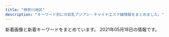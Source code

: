 ```yaml
---
title: "神奈川地区"
description: "キーワード別にの巨乳アジアン・チャイナエステ嬢情報をまとめました。"
---
```


新着画像と新着キーワードをまとめています。
2021年05月18日の情報です。

<DmmAffiliateIns />
<KeywordTable
  shops={
    [
    {
        "station": "JR\u5927\u8239\u99c5\u6771\u53e3",
        "img_links": [
            "http://haruk.work/img/akari1.jpg",
            "http://haruk.work/sp/images/1.jpg",
            "http://haruk.work/sp/images/head.jpg",
            "http://haruk.work/sp/menu/staff.jpg",
            "http://haruk.work/sp/img/ayumi1.jpg",
            "http://haruk.work/sp/images/info_t.jpg",
            "http://haruk.work/sp/images/news.jpg",
            "http://haruk.work/sp/images/ac1.jpg",
            "http://haruk.work/images/head.jpg",
            "http://haruk.work/images/2.jpg",
            "http://haruk.work/sp/img/akari1.jpg",
            "http://haruk.work/sp/menu/top.jpg",
            "http://haruk.work/sp/images/sms.jpg",
            "http://haruk.work/images/int1.png",
            "http://haruk.work/img/ayumi1.jpg",
            "http://haruk.work/sp/images/2.jpg",
            "http://haruk.work/sp/images/interior_t.jpg",
            "http://haruk.work/images/sys.png",
            "http://haruk.work/img/yuna1.jpg",
            "http://haruk.work/images/3.jpg",
            "http://haruk.work/images/1.jpg",
            "http://haruk.work/images/rec2.jpg",
            "http://haruk.work/images/interior_t.jpg",
            "http://haruk.work/sp/images/ac2.jpg",
            "http://haruk.work/sp/images/rec2.jpg",
            "http://haruk.work/sp/images/rec1.png",
            "http://haruk.work/sp/images/int4.jpg",
            "http://haruk.work/sp/images/int5.jpg",
            "http://haruk.work/images/news.png",
            "http://haruk.work/images/sm.jpg",
            "http://haruk.work/sp/images/int1.jpg",
            "http://haruk.work/sp/images/footer.png",
            "http://haruk.work/images/rec1.png",
            "http://haruk.work/images/int2.png",
            "http://haruk.work/images/line.png",
            "http://haruk.work/sp/img/yuna1.jpg",
            "http://haruk.work/sp/images/3.jpg",
            "http://haruk.work/sp/images/int3.jpg",
            "http://haruk.work/images/staff_t.jpg",
            "http://haruk.work/images/info.png",
            "http://haruk.work/sp/images/int2.jpg",
            "http://haruk.work/sp/images/staff_t.jpg",
            "http://haruk.work/sp/images/info.png",
            "http://haruk.work/sp/images/newsb.png",
            "http://haruk.work/images/ta.jpg",
            "http://haruk.work/sp/images/sys.png",
            "http://haruk.work/images/tel.jpg",
            "http://haruk.work/sp/images/tel.jpg"
        ],
        "keywords": {},
        "url": "http://haruk.work/",
        "name": "\u5eb7\u7f8e\uff5e\u30b3\u30a6\u30df\uff5e"
    },
    {
        "name": "\u30c6\u30a3\u30a2\u30e9",
        "station": "JR\u85e4\u6ca2\u99c5\u5357\u53e3",
        "url": "http://es-tiara.jpest.net/",
        "keywords": {},
        "img_links": [
            "http://es-tiara.jpest.net/uploads//sites/29/2021/05/g3.jpg",
            "http://es-tiara.jpest.net/uploads//sites/29/elementor/thumbs/g4-p6y6qq3wrxh8tspq33egfgw92wnulh8652oaziwx4o.jpg",
            "http://es-tiara.jpest.net/uploads//sites/29/elementor/thumbs/g3-p6y6s5t17tg0kcmmp7qxqlulr3l1ctxeo6k0dqs9mg.jpg",
            "http://es-tiara.jpest.net/uploads//sites/29/elementor/thumbs/g1-p6y6ogby9cdarq0icm1wwjj5eduwzt7ittx28ga660.jpg",
            "http://es-tiara.jpest.net/uploads//sites/29/2020/11/new_01.jpg",
            "http://es-tiara.jpest.net/uploads//sites/29/2021/05/g2.jpg",
            "http://es-tiara.jpest.net/uploads//sites/29/elementor/thumbs/g2-p6y6me2p9fjnaj0de7ydxk9qgy0x3q0q7mdpblc9tk.jpg",
            "http://es-tiara.jpest.net/uploads//sites/29/2020/11/top-1.png",
            "http://es-tiara.jpest.net/uploads//sites/29/2021/05/g4.jpg",
            "http://es-tiara.jpest.net/uploads//sites/29/2020/11/new_03.jpg",
            "http://es-tiara.jpest.net/uploads//sites/29/2021/05/g1.jpg",
            "http://es-tiara.jpest.net/uploads//sites/29/2020/11/liushu.png"
        ]
    },
    {
        "keywords": {
            "85": 24,
            "86": 12,
            "87": 12,
            "C": 54,
            "83": 12,
            "D": 48
        },
        "img_links": [
            "https://temiri.ests.jp/images/link_nav03.jpg",
            "https://temiri.ests.jp/images/tit_eject.jpg",
            "https://temiri.ests.jp/images/room3.jpg",
            "https://temiri.ests.jp/images/close_eject.png",
            "https://temiri.ests.jp/images/img_eject.jpg",
            "https://temiri.ests.jp/images/link_nav04.jpg",
            "https://temiri.ests.jp/photos/sites/37/2021/05/202105140250416.jpg",
            "https://temiri.ests.jp/images/tit_face.jpg",
            "https://temiri.ests.jp/images/btn_eject.jpg",
            "https://temiri.ests.jp/images/link_nav07.jpg",
            "https://temiri.ests.jp/images/tit_new.jpg",
            "https://temiri.ests.jp/images/top.png",
            "https://temiri.ests.jp/photos/sites/37/2021/04/2021042805581827.jpg",
            "https://temiri.ests.jp/images/room5.jpg",
            "https://temiri.ests.jp/photos/sites/37/2021/05/2021051402503516.jpg",
            "https://temiri.ests.jp/photos/sites/37/2021/04/2021042805581632.jpg",
            "https://temiri.ests.jp/images/link_nav01.jpg",
            "https://temiri.ests.jp/images/link_nav05.jpg",
            "https://temiri.ests.jp/images/sp_top.jpg",
            "https://temiri.ests.jp/images/room4.jpg",
            "https://temiri.ests.jp/photos/sites/37/2021/04/2021042805581995.jpg",
            "https://temiri.ests.jp/photos/sites/37/2021/04/2021042805581763.jpg",
            "https://temiri.ests.jp/images/room6.jpg",
            "https://temiri.ests.jp/images/link_nav06.jpg",
            "https://temiri.ests.jp/images/link_nav02.jpg",
            "https://temiri.ests.jp/images/room1.jpg",
            "https://temiri.ests.jp/images/room2.jpg"
        ],
        "name": "\u30c6\u30df\u30ea",
        "station": "\u4e0a\u5927\u5ca1\u99c5",
        "url": "https://temiri.ests.jp/"
    },
    {
        "img_links": [
            "http://ikoi.esjp.xyz/i/img/photo03.jpg",
            "http://ikoi.esjp.xyz/girl/3.jpg",
            "http://ikoi.esjp.xyz/img/room/photo02.jpg",
            "http://ikoi.esjp.xyz/img/capinfo.jpg",
            "http://ikoi.esjp.xyz/img/qr.jpg",
            "http://ikoi.esjp.xyz/img/room/photo05.jpg",
            "http://ikoi.esjp.xyz/i/img/photo02.jpg",
            "http://ikoi.esjp.xyz/img/lr_02.jpg",
            "http://ikoi.esjp.xyz/img/sub_staff.jpg",
            "http://ikoi.esjp.xyz/img/room/photo01.jpg",
            "http://ikoi.esjp.xyz/img/pro_girl_line.jpg",
            "http://ikoi.esjp.xyz/img/rec_top.png",
            "http://ikoi.esjp.xyz/img/top_pickback.png",
            "http://ikoi.esjp.xyz/girl/4.jpg",
            "http://ikoi.esjp.xyz/i/img/photo06.jpg",
            "http://ikoi.esjp.xyz/i/img/photo05.jpg",
            "http://ikoi.esjp.xyz/girl/5.jpg",
            "http://ikoi.esjp.xyz/girl/6.jpg",
            "http://ikoi.esjp.xyz/img/room/photo04.jpg",
            "http://ikoi.esjp.xyz/img/room/photo03.jpg",
            "http://ikoi.esjp.xyz/i/img/photo04.jpg",
            "http://ikoi.esjp.xyz/i/img/photo01.jpg",
            "http://ikoi.esjp.xyz/img/lr_01.jpg",
            "http://ikoi.esjp.xyz/img/room/photo06.jpg",
            "http://ikoi.esjp.xyz/girl/2.jpg",
            "http://ikoi.esjp.xyz/girl/1.jpg",
            "http://ikoi.esjp.xyz/img/059.png"
        ],
        "url": "http://ikoi.esjp.xyz/",
        "keywords": {},
        "name": "\u61a9",
        "station": "\u8ffd\u6d5c\u99c5"
    },
    {
        "url": "http://es-treat.com/",
        "img_links": [
            "http://es-treat.com/staff/rie/01.jpg",
            "http://es-treat.com/img/acs.jpg",
            "http://es-treat.com/staff/emi/01.jpg",
            "http://es-treat.com/pic/topimg1.jpg",
            "http://es-treat.com/staff/nana/01.jpg",
            "http://es-treat.com/staff/yuri/01mb.jpg",
            "http://es-treat.com/img/tel.jpg",
            "http://es-treat.com/staff/yuri/01.jpg",
            "http://es-treat.com/staff/remi/01mb.jpg",
            "http://es-treat.com/staff/rie/01mb.jpg",
            "http://es-treat.com/staff/emi/01mb.jpg",
            "http://es-treat.com/img/ttl_staff.png",
            "http://es-treat.com/staff/nana/01mb.jpg",
            "http://es-treat.com/pic/head.jpg",
            "http://es-treat.com/staff/remi/01.jpg"
        ],
        "name": "\u990a\u751f\u5802",
        "keywords": {
            "C": 12
        },
        "station": "\u5929\u738b\u753a\u99c5\u5357\u53e3"
    },
    {
        "keywords": {},
        "name": "Honeyroom",
        "url": "http://vinntuy.xyz/",
        "station": "JR\u85e4\u6ca2\u99c5\u5357\u53e3",
        "img_links": [
            "http://vinntuy.xyz/uploads/210412/1-2104121Q114L2.jpg",
            "http://vinntuy.xyz/static/picture/s3.jpg",
            "http://vinntuy.xyz/static/picture/mobile.jpg",
            "http://vinntuy.xyz/static/picture/s1.jpg",
            "http://vinntuy.xyz/static/picture/room4.jpg",
            "http://vinntuy.xyz/static/picture/room1.jpg",
            "http://vinntuy.xyz/uploads/210401/1-210401144331M4.jpg",
            "http://vinntuy.xyz/static/picture/room2.jpg",
            "http://vinntuy.xyz/static/picture/s_staff.png",
            "http://vinntuy.xyz/uploads/210401/1-210401144410258.jpg",
            "http://vinntuy.xyz/uploads/210401/1-2104011443001G.jpg",
            "http://vinntuy.xyz/static/picture/news.png",
            "http://vinntuy.xyz/static/picture/room3.jpg",
            "http://vinntuy.xyz/static/picture/top.png"
        ]
    },
    {
        "url": "http://www.sh-riraku77.site/",
        "name": "\u82b1\u306e\u604b",
        "station": "JR\u65b0\u6749\u7530\u99c5\u897f\u53e3",
        "keywords": {},
        "img_links": [
            "http://www.sh-riraku77.site/picture/top23.png",
            "http://www.sh-riraku77.site/plus/images/room1.jpg",
            "http://www.sh-riraku77.site/picture/s_new.png",
            "http://www.sh-riraku77.site/picture/s_staff.png",
            "http://www.sh-riraku77.site/picture/end.png",
            "http://www.sh-riraku77.site/plus/images/room3.jpg",
            "http://www.sh-riraku77.site/picture/top22.png",
            "http://www.sh-riraku77.site/plus/images/room4.jpg",
            "http://www.sh-riraku77.site/picture/photo3.png",
            "http://www.sh-riraku77.site/uploads/201214/1-201214130312232.jpg",
            "http://www.sh-riraku77.site/plus/images/room2.jpg",
            "http://www.sh-riraku77.site/picture/i_therapist.png",
            "http://www.sh-riraku77.site/uploads/210325/1-210325133926495.jpg"
        ]
    },
    {
        "img_links": [
            "http://lavender-est.xyz/girl/5_3.jpg",
            "http://lavender-est.xyz/girl/10_2.jpg",
            "http://lavender-est.xyz/images/room/r3.jpg",
            "http://lavender-est.xyz/girl/11.jpg",
            "http://lavender-est.xyz/girl/15.jpg",
            "http://lavender-est.xyz/girl/6_1.jpg",
            "http://lavender-est.xyz/images/room/r2.jpg",
            "http://lavender-est.xyz/images/lr_02.jpg",
            "http://lavender-est.xyz/girl/15_1.jpg",
            "http://lavender-est.xyz/girl/5.jpg",
            "http://lavender-est.xyz/girl/14_1.jpg",
            "http://lavender-est.xyz/girl/3.jpg",
            "http://lavender-est.xyz/girl/5_2.jpg",
            "http://lavender-est.xyz/girl/11_1.jpg",
            "http://lavender-est.xyz/girl/14.jpg",
            "http://lavender-est.xyz/girl/10_1.jpg",
            "http://lavender-est.xyz/girl/3_1.jpg",
            "http://lavender-est.xyz/images/tel.png",
            "http://lavender-est.xyz/girl/11_2.jpg",
            "http://lavender-est.xyz/i/girl/6.jpg",
            "http://lavender-est.xyz/girl/10.jpg",
            "http://lavender-est.xyz/images/mobile.png",
            "http://lavender-est.xyz/girl/9_1.jpg",
            "http://lavender-est.xyz/images/top01.jpg",
            "http://lavender-est.xyz/girl/5_1.jpg",
            "http://lavender-est.xyz/girl/7_1.jpg",
            "http://lavender-est.xyz/images/room/r4.jpg",
            "http://lavender-est.xyz/images/twitter.jpg",
            "http://lavender-est.xyz/girl/9_2.jpg",
            "http://lavender-est.xyz/girl/2.jpg",
            "http://lavender-est.xyz/girl/2_1.jpg",
            "http://lavender-est.xyz/girl/7_2.jpg",
            "http://lavender-est.xyz/images/room/r1.jpg",
            "http://lavender-est.xyz/girl/6.jpg",
            "http://lavender-est.xyz/images/bar_staff.jpg",
            "http://lavender-est.xyz/girl/14_2.jpg",
            "http://lavender-est.xyz/images/pro_girl_line.jpg",
            "http://lavender-est.xyz/girl/9.jpg",
            "http://lavender-est.xyz/girl/7.jpg"
        ],
        "keywords": {},
        "name": "\u30e9\u30d9\u30f3\u30c0\u30fc",
        "station": "JR\u85e4\u6ca2\u99c5\u5357\u53e3",
        "url": "http://lavender-est.xyz/"
    },
    {
        "url": "http://yushinen.info/",
        "img_links": [
            "http://yushinen.info/images/g6.jpg",
            "http://yushinen.info/images/mobile.png",
            "http://yushinen.info/images/room5.jpg",
            "http://yushinen.info/images/flw.png",
            "http://yushinen.info/images/room3.jpg",
            "http://yushinen.info/images/room4.jpg",
            "http://yushinen.info/images/room6.jpg",
            "http://yushinen.info/images/g4.jpg",
            "http://yushinen.info/images/room1.jpg",
            "http://yushinen.info/images/g3.jpg",
            "http://yushinen.info/images/top.jpg",
            "http://yushinen.info/images/g2.jpg",
            "http://yushinen.info/images/info.png",
            "http://yushinen.info/images/g0.jpg",
            "http://yushinen.info/images/nei-03.png",
            "http://yushinen.info/images/room2.jpg",
            "http://yushinen.info/images/g7.jpg",
            "http://yushinen.info/images/g5.jpg",
            "http://yushinen.info/images/g1.jpg"
        ],
        "station": "JR\u85e4\u6ca2\u99c5\u5357\u53e3",
        "name": "\u7652\u5fc3\u5712",
        "keywords": {}
    },
    {
        "station": "\u4e0a\u5927\u5ca1\u99c5",
        "url": "http://www.cc-girl.work/",
        "keywords": {},
        "name": "yuyu-\u3086\u3046\u3086-",
        "img_links": [
            "http://www.cc-girl.work/images/1.jpg",
            "http://www.cc-girl.work/images/5.jpg",
            "http://www.cc-girl.work/images/line.png",
            "http://www.cc-girl.work/images/rec2.jpg",
            "http://www.cc-girl.work/img/yuri1.jpg",
            "http://www.cc-girl.work/images/2.jpg",
            "http://www.cc-girl.work/images/sys1.jpg",
            "http://www.cc-girl.work/images/7.jpg",
            "http://www.cc-girl.work/images/6.jpg",
            "http://www.cc-girl.work/images/news.jpg",
            "http://www.cc-girl.work/images/11.jpg",
            "http://www.cc-girl.work/images/10.jpg",
            "http://www.cc-girl.work/images/sys2.jpg",
            "http://www.cc-girl.work/images/3.jpg",
            "http://www.cc-girl.work/img/ai1.jpg",
            "http://www.cc-girl.work/img/kumi1.jpg",
            "http://www.cc-girl.work/img/kaoru1.jpg",
            "http://www.cc-girl.work/img/yuki1.jpg",
            "http://www.cc-girl.work/img/sizuka1.jpg",
            "http://www.cc-girl.work/images/staff_t.jpg",
            "http://www.cc-girl.work/img/miho1.jpg",
            "http://www.cc-girl.work/images/sys3.jpg",
            "http://www.cc-girl.work/images/head.jpg",
            "http://www.cc-girl.work/images/mobile.jpg",
            "http://www.cc-girl.work/img/momo1.jpg",
            "http://www.cc-girl.work/images/int1.jpg",
            "http://www.cc-girl.work/images/rec1.jpg",
            "http://www.cc-girl.work/images/interior_t.jpg",
            "http://www.cc-girl.work/images/8.jpg",
            "http://www.cc-girl.work/images/ac1.jpg",
            "http://www.cc-girl.work/img/eri1.jpg",
            "http://www.cc-girl.work/images/4.jpg",
            "http://www.cc-girl.work/images/9.jpg",
            "http://www.cc-girl.work/img/mari1.jpg",
            "http://www.cc-girl.work/img/yaya1.jpg",
            "http://www.cc-girl.work/images/ta.jpg"
        ]
    },
    {
        "img_links": [
            "http://vinerty.xyz/templets/default/picture/interior_t.jpg",
            "http://vinerty.xyz/templets/default/picture/staff_t.jpg",
            "http://vinerty.xyz/uploads/210424/1-210424092F2349.jpg",
            "http://vinerty.xyz/uploads/210414/1-2104141542145O.jpg",
            "http://vinerty.xyz/templets/default/picture/head.jpg",
            "http://vinerty.xyz/templets/default/picture/rec1.png",
            "http://vinerty.xyz/templets/default/picture/news.jpg",
            "http://vinerty.xyz/uploads/210414/1-210414154313312.jpg",
            "http://vinerty.xyz/uploads/210414/1-21041415424K61.jpg",
            "http://vinerty.xyz/uploads/210414/1-21041416305D18.jpg",
            "http://vinerty.xyz/uploads/210414/1-210414154346291.png",
            "http://vinerty.xyz/uploads/180620/1-1P62010193X63.jpg",
            "http://vinerty.xyz/uploads/180620/1-1P62010154K00.png"
        ],
        "station": "\u6e58\u5357\u53f0\u99c5\u897f\u53e3",
        "keywords": {},
        "url": "http://vinerty.xyz/",
        "name": "\u6e05\u6c34\u6e7e"
    },
    {
        "name": "\u6e58\u5357\u604b",
        "url": "http://izumi.ests.jp/",
        "keywords": {
            "86": 8,
            "E": 8,
            "D": 48,
            "87": 8,
            "85": 40
        },
        "station": "\u6e58\u5357\u53f0\u99c5\u897f\u53e3",
        "img_links": [
            "http://izumi.ests.jp/images/service2.jpg",
            "http://izumi.ests.jp/images/info.jpg",
            "http://izumi.ests.jp/images/s3.jpg",
            "http://izumi.ests.jp/images/s1.jpg",
            "http://izumi.ests.jp/photos/sites/54/2019/10/2019100205592997.jpg",
            "http://izumi.ests.jp/images/top.jpg",
            "http://izumi.ests.jp/photos/sites/54/2019/10/2019100205593058.jpg",
            "http://izumi.ests.jp/images/info2.jpg",
            "http://izumi.ests.jp/photos/sites/54/2020/07/2020070605483923.jpg",
            "http://izumi.ests.jp/images/service4.jpg",
            "http://izumi.ests.jp/photos/sites/54/2021/05/2021051707472925.jpg",
            "http://izumi.ests.jp/images/service3.jpg",
            "http://izumi.ests.jp/images/room1.jpg",
            "http://izumi.ests.jp/images/s_news.jpg",
            "http://izumi.ests.jp/images/room3.jpg",
            "http://izumi.ests.jp/images/mobile.jpg",
            "http://izumi.ests.jp/images/service1.jpg",
            "http://izumi.ests.jp/photos/sites/54/2020/09/2020092004565418.jpg",
            "http://izumi.ests.jp/images/room2.jpg",
            "http://izumi.ests.jp/photos/sites/54/2020/12/2020121307073529.jpg",
            "http://izumi.ests.jp/photos/sites/54/2020/05/2020051209400132.jpg",
            "http://izumi.ests.jp/images/room4.jpg"
        ]
    },
    {
        "station": "JR\u5e73\u585a\u99c5\u897f\u53e3",
        "img_links": [
            "http://o-jp.com/tsubaki/images/t_discount.jpg",
            "http://o-jp.com/tsubaki/images/photo02.jpg",
            "http://o-jp.com/tsubaki/images/photo03.jpg",
            "http://o-jp.com/tsubaki/images/mimi1.jpg",
            "http://o-jp.com/tsubaki/images/photo01.jpg",
            "http://o-jp.com/tsubaki/images/index_enter.jpg",
            "http://o-jp.com/tsubaki/images/photo04.jpg",
            "http://o-jp.com/tsubaki/images/t_mobile.jpg"
        ],
        "keywords": {
            "C": 6
        },
        "url": "http://o-jp.com/tsubaki/",
        "name": "\u693f"
    },
    {
        "url": "https://candy.jps.cm/",
        "keywords": {
            "C": 12,
            "85": 16,
            "D": 64,
            "86": 48
        },
        "name": "\u30ad\u30e3\u30f3\u30c7\u30a3",
        "station": "JR\u6238\u585a\u99c5\u6771\u53e3",
        "img_links": [
            "https://candy.jps.cm/images/news_bj2.jpg",
            "https://candy.jps.cm/images/s2.jpg",
            "https://candy.jps.cm/images/room3.jpg",
            "https://candy.jps.cm/images/s_news.jpg",
            "https://candy.jps.cm/images/room2.jpg",
            "https://candy.jps.cm/photos/sites/46/2021/03/2021032412025333.jpg",
            "https://candy.jps.cm/photos/sites/46/2021/03/2021032412025519.jpg",
            "https://candy.jps.cm/images/top.jpg",
            "https://candy.jps.cm/images/room1.jpg",
            "https://candy.jps.cm/images/room4.jpg",
            "https://candy.jps.cm/images/tel.jpg",
            "https://candy.jps.cm/photos/sites/46/2021/03/2021032412025477.jpg",
            "https://candy.jps.cm/images/s_face.jpg",
            "https://candy.jps.cm/images/new.jpg",
            "https://candy.jps.cm/images/s_link.jpg",
            "https://candy.jps.cm/images/mobile.jpg",
            "https://candy.jps.cm/images/s1.jpg",
            "https://candy.jps.cm/photos/sites/46/2021/03/2021032412025571.jpg",
            "https://candy.jps.cm/images/s_staff.jpg"
        ]
    },
    {
        "img_links": [
            "http://yu-raku.info/images/c-therapist0.png",
            "http://yu-raku.info/images/c-top0.png",
            "http://yu-raku.info/sp/images/bar-cam.png",
            "http://yu-raku.info/sp/images/bar-cover.png",
            "http://yu-raku.info/sp/images/b-tel.png",
            "http://yu-raku.info/images/bar-info.png",
            "http://yu-raku.info/staff/s-miki1.jpg",
            "http://yu-raku.info/staff/s-niri1.jpg",
            "http://yu-raku.info/staff/s-emi3.jpg",
            "http://yu-raku.info/staff/s-sayuri1.jpg",
            "http://yu-raku.info/images/cam30min.png",
            "http://yu-raku.info/images/bar-cover.png",
            "http://yu-raku.info/images/bar-interior.png",
            "http://yu-raku.info/images/pic-interior.png",
            "http://yu-raku.info/staff/s-kana1.jpg",
            "http://yu-raku.info/staff/s-emi5.jpg",
            "http://yu-raku.info/images/bar-cam.png",
            "http://yu-raku.info/staff/s-nana1.jpg",
            "http://yu-raku.info/images/sm-cam30min.png",
            "http://yu-raku.info/images/bar-therapist.png",
            "http://yu-raku.info/images/b-interior.jpg",
            "http://yu-raku.info/images/fotter.jpg",
            "http://yu-raku.info/staff/s-yuko1.jpg",
            "http://yu-raku.info/staff/s-emi4.jpg"
        ],
        "keywords": {},
        "name": "\u60a0\u697d",
        "station": "JR\u5927\u8239\u99c5\u6771\u53e3",
        "url": "http://yu-raku.info/"
    },
    {
        "keywords": {},
        "station": "JR\u5927\u8239\u99c5\u6771\u53e3",
        "name": "\u3055\u304f\u3089",
        "img_links": [
            "http://hoguraku.info/_src/22266485/navi_01.png",
            "http://hoguraku.info/_src/25168346/staff-2_20180823215120776.jpg",
            "http://hoguraku.info/_src/22296695/pup.png",
            "http://hoguraku.info/_src/22294024/1_20180513213551260.jpg",
            "http://hoguraku.info/_src/22294026/wechatimg239.jpg",
            "http://hoguraku.info/_src/22266491/navi_04.png",
            "http://hoguraku.info/_src/22294031/wechatimg175.jpg",
            "http://hoguraku.info/_src/22294029/3_20180513213551306.jpg",
            "http://hoguraku.info/_src/22266492/navi2_04.png",
            "http://hoguraku.info/_src/22294030/wechatimg175.jpg",
            "http://hoguraku.info/_src/22266398/img20180513214352559347.png",
            "http://hoguraku.info/_src/22266524/wechatimg96_20191205204603604.jpg",
            "http://hoguraku.info/_src/37673393/wechatimg98.jpg",
            "http://hoguraku.info/_src/22266490/navi2_03.png",
            "http://hoguraku.info/_src/22294028/3_20180513213551306.jpg",
            "http://hoguraku.info/_src/22293601/newspinkup.png",
            "http://hoguraku.info/_src/22266493/navi_05.png",
            "http://hoguraku.info/staff-4.jpg",
            "http://hoguraku.info/_src/22296687/pup.png",
            "http://hoguraku.info/_src/22294027/wechatimg239.jpg",
            "http://hoguraku.info/_src/22266486/navi2_01.png",
            "http://hoguraku.info/_src/22293781/sign.png",
            "http://hoguraku.info/_src/22266487/navi_02.png",
            "http://hoguraku.info/staff-1.jpg",
            "http://hoguraku.info/_src/22266495/navi_06.png",
            "http://hoguraku.info/_src/22266489/navi_03.png",
            "http://hoguraku.info/staff-2.jpg",
            "http://hoguraku.info/_src/22293865/sign.png",
            "http://hoguraku.info/staff-3.jpg",
            "http://hoguraku.info/_src/22266488/navi2_02.png",
            "http://hoguraku.info/_src/22293820/wechatimg744.jpg",
            "http://hoguraku.info/_src/22293610/pup.png",
            "http://hoguraku.info/_src/22266496/navi2_06.png",
            "http://hoguraku.info/_src/22266400/wechatimg94_20191205204136458.jpg",
            "http://hoguraku.info/_src/22266494/navi2_05.png",
            "http://hoguraku.info/_src/22294025/1_20180513213551260.jpg",
            "http://hoguraku.info/_src/22296697/pup.png",
            "http://hoguraku.info/_src/22294409/img20180513220122069421.png",
            "http://hoguraku.info/_src/55131553/img20210408153832112943.png"
        ],
        "url": "http://hoguraku.info/"
    },
    {
        "url": "https://fuwafuwa-girl.jpn.vin/",
        "keywords": {
            "88": 5,
            "85": 5,
            "D": 10,
            "C": 13,
            "E": 10,
            "87": 10
        },
        "img_links": [
            "https://fuwafuwa-girl.jpn.vin/images/top.png",
            "https://fuwafuwa-girl.jpn.vin/images/mobile.jpg",
            "https://fuwafuwa-girl.jpn.vin/images/room1.jpg",
            "https://fuwafuwa-girl.jpn.vin/images/m8.jpg",
            "https://fuwafuwa-girl.jpn.vin/images/s_pick.png",
            "https://fuwafuwa-girl.jpn.vin/photos/sites/34/2021/02/2021022406110276.jpg",
            "https://fuwafuwa-girl.jpn.vin/images/m11.jpg",
            "https://fuwafuwa-girl.jpn.vin/photos/sites/34/2021/02/2021022406110384.jpg",
            "https://fuwafuwa-girl.jpn.vin/images/room3.jpg",
            "https://fuwafuwa-girl.jpn.vin/images/room2.jpg",
            "https://fuwafuwa-girl.jpn.vin/photos/sites/34/2021/02/202102240611046.jpg",
            "https://fuwafuwa-girl.jpn.vin/photos/sites/34/2021/02/2021022406110282.jpg",
            "https://fuwafuwa-girl.jpn.vin/images/m13.jpg",
            "https://fuwafuwa-girl.jpn.vin/images/m14.jpg",
            "https://fuwafuwa-girl.jpn.vin/images/info.jpg",
            "https://fuwafuwa-girl.jpn.vin/images/m12.jpg",
            "https://fuwafuwa-girl.jpn.vin/images/s_link.png",
            "https://fuwafuwa-girl.jpn.vin/images/m15.jpg",
            "https://fuwafuwa-girl.jpn.vin/images/m7.jpg",
            "https://fuwafuwa-girl.jpn.vin/images/s_massage.png",
            "https://fuwafuwa-girl.jpn.vin/images/s_news.png",
            "https://fuwafuwa-girl.jpn.vin/images/m9.jpg",
            "https://fuwafuwa-girl.jpn.vin/images/s_staff.png",
            "https://fuwafuwa-girl.jpn.vin/images/room4.jpg",
            "https://fuwafuwa-girl.jpn.vin/images/m10.jpg"
        ],
        "station": "\u4e0a\u5927\u5ca1\u99c5",
        "name": "\u3075\u308f\u3075\u308f\u5a18"
    },
    {
        "station": "JR\u5c0f\u7530\u539f\u99c5\u897f\u53e3",
        "url": "http://onlyone-relax.xyz/",
        "img_links": [
            "http://onlyone-relax.xyz/images/cg04.jpg",
            "http://onlyone-relax.xyz/images/qr.jpg",
            "http://onlyone-relax.xyz/images/top2.png",
            "http://onlyone-relax.xyz/images/4.jpg",
            "http://onlyone-relax.xyz/images/cg05.jpg",
            "http://onlyone-relax.xyz/images/cg02.jpg",
            "http://onlyone-relax.xyz/images/2.jpg",
            "http://onlyone-relax.xyz/images/top.png",
            "http://onlyone-relax.xyz/images/cg10.jpg",
            "http://onlyone-relax.xyz/images/cg09.jpg",
            "http://onlyone-relax.xyz/images/1.jpg",
            "http://onlyone-relax.xyz/images/cg03.jpg",
            "http://onlyone-relax.xyz/images/cg08.jpg",
            "http://onlyone-relax.xyz/images/spacer300x450.png",
            "http://onlyone-relax.xyz/images/cg06.jpg",
            "http://onlyone-relax.xyz/images/cg07.jpg",
            "http://onlyone-relax.xyz/images/cg01.jpg"
        ],
        "name": "\u30ad\u30e5\u30fc\u30c8",
        "keywords": {
            "D": 61,
            "F": 8,
            "E": 8,
            "C": 8
        }
    },
    {
        "name": "\u5922\u306e\u8776\u3005",
        "img_links": [
            "http://tiffany1818.biz/images/cg02.jpg",
            "http://tiffany1818.biz/images/cg05.jpg",
            "http://tiffany1818.biz/images/cg03.jpg",
            "http://tiffany1818.biz/images/news.png",
            "http://tiffany1818.biz/images/cg01.jpg",
            "http://tiffany1818.biz/images/cg07.jpg",
            "http://tiffany1818.biz/images/cg06.jpg",
            "http://tiffany1818.biz/images/staff_s.png",
            "http://tiffany1818.biz/images/evetop.png",
            "http://tiffany1818.biz/images/top.png"
        ],
        "station": "\u4e0a\u6c38\u8c37\u99c5",
        "keywords": {
            "85": 3,
            "86": 15,
            "E": 3,
            "D": 15
        },
        "url": "http://tiffany1818.biz/"
    },
    {
        "url": "http://www.huyo.work/",
        "station": "JR\u5e73\u585a\u99c5\u5317\u53e3",
        "img_links": [
            "http://www.huyo.work/img/riri1.jpg",
            "http://www.huyo.work/img/mayu1.jpg",
            "http://www.huyo.work/img/nana1.jpg",
            "http://www.huyo.work/images/int2.jpg",
            "http://www.huyo.work/images/4.jpg",
            "http://www.huyo.work/images/sys1.jpg",
            "http://www.huyo.work/images/5.jpg",
            "http://www.huyo.work/images/8.jpg",
            "http://www.huyo.work/img/mimi1.jpg",
            "http://www.huyo.work/images/int1.jpg",
            "http://www.huyo.work/images/1.jpg",
            "http://www.huyo.work/img/sora1.jpg",
            "http://www.huyo.work/images/sys2.jpg",
            "http://www.huyo.work/images/3.jpg",
            "http://www.huyo.work/images/staff_t.jpg",
            "http://www.huyo.work/images/info.jpg",
            "http://www.huyo.work/img/ayumi1.jpg",
            "http://www.huyo.work/images/2.jpg",
            "http://www.huyo.work/images/mobile.jpg",
            "http://www.huyo.work/images/line.png",
            "http://www.huyo.work/img/hana1.jpg",
            "http://www.huyo.work/images/head.jpg",
            "http://www.huyo.work/images/7.jpg",
            "http://www.huyo.work/images/news.jpg",
            "http://www.huyo.work/images/interior_t.jpg"
        ],
        "keywords": {},
        "name": "\u3075\u3088\u3046"
    },
    {
        "station": "JR\u6238\u585a\u99c5\u6771\u53e3",
        "img_links": [
            "http://pretty-esthe.com/images/cg01.jpg",
            "http://pretty-esthe.com/images/r4.jpg",
            "http://pretty-esthe.com/images/evetop.png",
            "http://pretty-esthe.com/images/cg09.jpg",
            "http://pretty-esthe.com/images/cg02.jpg",
            "http://pretty-esthe.com/images/cg03.jpg",
            "http://pretty-esthe.com/images/news.png",
            "http://pretty-esthe.com/images/r3.jpg",
            "http://pretty-esthe.com/images/r2.jpg",
            "http://pretty-esthe.com/images/staff_s.png",
            "http://pretty-esthe.com/images/top.png",
            "http://pretty-esthe.com/images/cg05.jpg",
            "http://pretty-esthe.com/images/r1.jpg"
        ],
        "keywords": {
            "D": 15,
            "86": 15
        },
        "url": "http://pretty-esthe.com/",
        "name": "\u840c\u3048"
    },
    {
        "name": "\u30df\u30fc\u30c8\u30e6\u30fc",
        "keywords": {
            "C": 8,
            "D": 1
        },
        "img_links": [
            "http://meetyou.me-es.com/girl/09.jpg",
            "http://meetyou.me-es.com/images/info_10.jpg",
            "http://meetyou.me-es.com/images/r04.jpg",
            "http://meetyou.me-es.com/images/staff_10.jpg",
            "http://meetyou.me-es.com/images/rec.jpg",
            "http://meetyou.me-es.com/images/index_04.jpg",
            "http://meetyou.me-es.com/images/index_13.jpg",
            "http://meetyou.me-es.com/girl/00.jpg",
            "http://meetyou.me-es.com/images/index_03.jpg",
            "http://meetyou.me-es.com/images/rec_10.jpg",
            "http://meetyou.me-es.com/girl/016.jpg",
            "http://meetyou.me-es.com/images/index_17.jpg",
            "http://meetyou.me-es.com/girl/018.jpg",
            "http://meetyou.me-es.com/images/index_08.jpg",
            "http://meetyou.me-es.com/images/index_01.jpg",
            "http://meetyou.me-es.com/images/index_06.jpg",
            "http://meetyou.me-es.com/images/r01.jpg",
            "http://meetyou.me-es.com/girl/02.jpg",
            "http://meetyou.me-es.com/girl/013.jpg",
            "http://meetyou.me-es.com/images/index_09.jpg",
            "http://meetyou.me-es.com/images/r03.jpg",
            "http://meetyou.me-es.com/images/index_07.jpg",
            "http://meetyou.me-es.com/images/r02.jpg",
            "http://meetyou.me-es.com/girl/015.jpg",
            "http://meetyou.me-es.com/girl/017.jpg",
            "http://meetyou.me-es.com/images/index_15.jpg",
            "http://meetyou.me-es.com/girl/07.jpg",
            "http://meetyou.me-es.com/girl/03.jpg",
            "http://meetyou.me-es.com/images/index_02.jpg",
            "http://meetyou.me-es.com/images/index_10.jpg",
            "http://meetyou.me-es.com/images/sub_13.jpg",
            "http://meetyou.me-es.com/images/info_tit.jpg",
            "http://meetyou.me-es.com/images/index_05.jpg"
        ],
        "station": "\u9577\u5f8c\u99c5\u6771\u53e3",
        "url": "http://meetyou.me-es.com/"
    },
    {
        "station": "JR\u85e4\u6ca2\u99c5\u5317\u53e3",
        "url": "http://en.este88.com/",
        "img_links": [
            "http://en.este88.com/images/info.png",
            "http://en.este88.com/gals/nana1.jpg",
            "http://en.este88.com/gals/asuka1.jpg",
            "http://en.este88.com/i/images/info_09.jpg",
            "http://en.este88.com/gals/saya1.jpg",
            "http://en.este88.com/gals/koko1.jpg",
            "http://en.este88.com/gals/kasumi1.jpg",
            "http://en.este88.com/gals/emi1.jpg",
            "http://en.este88.com/gals/yuyu1.jpg",
            "http://en.este88.com/i/images/info_07.jpg",
            "http://en.este88.com/i/images/info_15.jpg",
            "http://en.este88.com/gals/anna1.jpg",
            "http://en.este88.com/gals/mika1.jpg",
            "http://en.este88.com/i/images/info_12.jpg",
            "http://en.este88.com/gals/rena1.jpg"
        ],
        "name": "\u7e01",
        "keywords": {}
    },
    {
        "keywords": {},
        "station": "\u8305\u30f6\u5d0e\u99c5\u5357\u53e3",
        "img_links": [
            "http://tenshinokoi.es-come.net/i/80/yuna1.jpg",
            "http://tenshinokoi.es-come.net/girls/risa1.jpg",
            "http://tenshinokoi.es-come.net/girls/riri1.jpg",
            "http://tenshinokoi.es-come.net/images/therapistbar.png",
            "http://tenshinokoi.es-come.net/images/share/tel.png",
            "http://tenshinokoi.es-come.net/girls/yurika1.jpg",
            "http://tenshinokoi.es-come.net/img/header02.jpg",
            "http://tenshinokoi.es-come.net/i/120/sumire1.jpg",
            "http://tenshinokoi.es-come.net/images/info1.jpg",
            "http://tenshinokoi.es-come.net/images/shishubar.png",
            "http://tenshinokoi.es-come.net/img/header00.jpg",
            "http://tenshinokoi.es-come.net/img/yuyu1.jpg",
            "http://tenshinokoi.es-come.net/girls/yuki1.jpg",
            "http://tenshinokoi.es-come.net/girls/misaki1.jpg",
            "http://tenshinokoi.es-come.net/girls/yuyu1.jpg",
            "http://tenshinokoi.es-come.net/i/120/yuna1.jpg",
            "http://tenshinokoi.es-come.net/images/qr.jpg",
            "http://tenshinokoi.es-come.net/images/share/pickup.png",
            "http://tenshinokoi.es-come.net/i/120/yuyu1.jpg",
            "http://tenshinokoi.es-come.net/img/sumire1.jpg",
            "http://tenshinokoi.es-come.net/i/120/risa1.jpg",
            "http://tenshinokoi.es-come.net/girls/kana1.jpg",
            "http://tenshinokoi.es-come.net/img/header01.jpg",
            "http://tenshinokoi.es-come.net/images/share/sp-kp2.png",
            "http://tenshinokoi.es-come.net/i/80/yuyu1.jpg",
            "http://tenshinokoi.es-come.net/i/80/risa1.jpg",
            "http://tenshinokoi.es-come.net/images/infobar.png",
            "http://tenshinokoi.es-come.net/images/info2.jpg",
            "http://tenshinokoi.es-come.net/girls/sumire1.jpg",
            "http://tenshinokoi.es-come.net/girls/hiromi1.jpg",
            "http://tenshinokoi.es-come.net/i/80/sumire1.jpg",
            "http://tenshinokoi.es-come.net/img/risa1.jpg"
        ],
        "url": "http://tenshinokoi.es-come.net/",
        "name": "\u5929\u4f7f\u306e\u604b"
    },
    {
        "name": "\u968f\u7e01",
        "station": "JR\u5e73\u585a\u99c5\u5317\u53e3",
        "url": "http://sui-en.work/",
        "img_links": [
            "http://sui-en.work/images/mobile.jpg",
            "http://sui-en.work/images/info.jpg",
            "http://sui-en.work/img/sena1.jpg",
            "http://sui-en.work/img/kaori1.jpg",
            "http://sui-en.work/images/b1.jpg",
            "http://sui-en.work/images/1.png",
            "http://sui-en.work/images/2.png",
            "http://sui-en.work/images/int3.png",
            "http://sui-en.work/images/sys1.jpg",
            "http://sui-en.work/images/sys3.png",
            "http://sui-en.work/img/yuki1.jpg",
            "http://sui-en.work/images/tr.jpg",
            "http://sui-en.work/images/b2.jpg",
            "http://sui-en.work/images/news.jpg",
            "http://sui-en.work/images/staff_t.png",
            "http://sui-en.work/images/sys2.jpg",
            "http://sui-en.work/images/3.png",
            "http://sui-en.work/images/int2.png",
            "http://sui-en.work/images/ta.jpg",
            "http://sui-en.work/images/interior_t.png",
            "http://sui-en.work/img/hana1.jpg",
            "http://sui-en.work/images/head.jpg",
            "http://sui-en.work/images/4.png",
            "http://sui-en.work/images/int1.png"
        ],
        "keywords": {}
    },
    {
        "name": "Fairy Ark",
        "station": "JR\u85e4\u6ca2\u99c5\u5357\u53e3",
        "img_links": [
            "http://www.relax-fairyark.info/img/tel.png",
            "http://www.relax-fairyark.info/img/head.jpg",
            "http://www.relax-fairyark.info/img/sta223.jpg",
            "http://www.relax-fairyark.info/img/sta213.jpg",
            "http://www.relax-fairyark.info/img/botton.jpg",
            "http://www.relax-fairyark.info/img/st213.jpg",
            "http://www.relax-fairyark.info/img/sta261.jpg",
            "http://www.relax-fairyark.info/img/sta256.jpg",
            "http://www.relax-fairyark.info/img/st264.jpg",
            "http://www.relax-fairyark.info/img/st223.jpg",
            "http://www.relax-fairyark.info/img/st266.jpg",
            "http://www.relax-fairyark.info/img/st1.jpg",
            "http://www.relax-fairyark.info/img/st220.jpg",
            "http://www.relax-fairyark.info/img/st150.jpg",
            "http://www.relax-fairyark.info/img/vlt.png",
            "http://www.relax-fairyark.info/img/sta220.jpg",
            "http://www.relax-fairyark.info/img/sta266.jpg",
            "http://www.relax-fairyark.info/img/footbotton.png",
            "http://www.relax-fairyark.info/img/st0266.jpg",
            "http://www.relax-fairyark.info/img/st255.jpg",
            "http://www.relax-fairyark.info/img/sta264.jpg",
            "http://www.relax-fairyark.info/img/st256.jpg",
            "http://www.relax-fairyark.info/img/body2.jpg",
            "http://www.relax-fairyark.info/img/st261.jpg",
            "http://www.relax-fairyark.info/img/sta255.jpg",
            "http://www.relax-fairyark.info/img/sta260.jpg",
            "http://www.relax-fairyark.info/img/nos.jpg",
            "http://www.relax-fairyark.info/img/sta150.jpg",
            "http://www.relax-fairyark.info/img/st0220.jpg",
            "http://www.relax-fairyark.info/img/st260.jpg"
        ],
        "keywords": {
            "86": 4,
            "C": 2,
            "85": 2,
            "E": 3,
            "D": 6,
            "87": 5
        },
        "url": "http://www.relax-fairyark.info/"
    },
    {
        "keywords": {
            "89": 2,
            "83": 4,
            "86": 4,
            "85": 2
        },
        "url": "http://es-rei.work/",
        "name": "\u9e97",
        "station": "JR\u85e4\u6ca2\u99c5\u5357\u53e3",
        "img_links": [
            "http://es-rei.work/_src/26747296/line1.jpg",
            "http://es-rei.work/_src/26747173/base_03.png",
            "http://es-rei.work/_src/26747205/navi2_01.png",
            "http://es-rei.work/_src/26747209/navi2_05.png",
            "http://es-rei.work/_src/26747185/base_01.png",
            "http://es-rei.work/_src/26838158/wechatimg75.jpg",
            "http://es-rei.work/_src/26791049/_dsf9442.jpg",
            "http://es-rei.work/_src/26747126/base_01.png",
            "http://es-rei.work/_src/26747153/base_01.png",
            "http://es-rei.work/_src/26790995/wechatimg38_20181018221746252.jpg",
            "http://es-rei.work/_src/26747203/list_04.png",
            "http://es-rei.work/_src/26838174/line.png",
            "http://es-rei.work/_src/26747208/navi2_04.png",
            "http://es-rei.work/_src/26838156/wechatimg204.jpg",
            "http://es-rei.work/_src/26747199/sign.png",
            "http://es-rei.work/_src/26747202/list_03.png",
            "http://es-rei.work/_src/26747089/51d8ecbee4cc2935f070c539c37ded71.jpg",
            "http://es-rei.work/_src/26747304/line1.jpg",
            "http://es-rei.work/_src/26747229/line1.jpg",
            "http://es-rei.work/_src/26747226/line3.png",
            "http://es-rei.work/2.jpg",
            "http://es-rei.work/_src/26747231/line1.jpg",
            "http://es-rei.work/_src/26747287/line3.png",
            "http://es-rei.work/_src/26747221/wechatimg164_1.jpg",
            "http://es-rei.work/_src/26747200/list_01.png",
            "http://es-rei.work/5.jpg",
            "http://es-rei.work/_src/47863244/line1.jpg",
            "http://es-rei.work/_src/26747301/line3.png",
            "http://es-rei.work/_src/26838160/line.png",
            "http://es-rei.work/_src/34041693/line1.jpg",
            "http://es-rei.work/_src/47863240/line3.png",
            "http://es-rei.work/_src/26747227/line3.png",
            "http://es-rei.work/_src/26838136/news.jpg",
            "http://es-rei.work/_src/26747132/line1.jpg",
            "http://es-rei.work/_src/47863242/100054276feb8d8cef3ac5199531cfe.jpg",
            "http://es-rei.work/_src/26824216/b0131b16446464e537eff864d8f041bb.jpg",
            "http://es-rei.work/_src/26747294/line3.png",
            "http://es-rei.work/_src/26747289/wechatimg77.jpg",
            "http://es-rei.work/_src/34124118/wechatimg26_20200914183556350.jpg",
            "http://es-rei.work/4.jpg",
            "http://es-rei.work/1.jpg",
            "http://es-rei.work/_src/26747158/base_03.png",
            "http://es-rei.work/_src/47863108/wechatimg26_20200914183556350.jpg",
            "http://es-rei.work/_src/26747210/navi2_06.png",
            "http://es-rei.work/_src/34041599/line3.png",
            "http://es-rei.work/_src/34041600/line3.png",
            "http://es-rei.work/_src/26747293/line3.png",
            "http://es-rei.work/_src/26747300/line3.png",
            "http://es-rei.work/_src/26791053/_dsf9449.jpg",
            "http://es-rei.work/_src/26747207/navi2_03.png",
            "http://es-rei.work/_src/26747170/base_01.png",
            "http://es-rei.work/3.jpg",
            "http://es-rei.work/_src/26747302/wechatimg204.jpg",
            "http://es-rei.work/_src/26747288/line3.png",
            "http://es-rei.work/_src/26747225/wechatimg75.jpg",
            "http://es-rei.work/_src/47863239/line3.png",
            "http://es-rei.work/_src/26747201/list_02.png",
            "http://es-rei.work/_src/34041597/wechatimg26_20200914183556350.jpg",
            "http://es-rei.work/_src/26791051/_dsf9446.jpg",
            "http://es-rei.work/_src/26747223/line3.png",
            "http://es-rei.work/_src/26824435/cam2.png",
            "http://es-rei.work/_src/26791115/_igp4263.jpg",
            "http://es-rei.work/_src/34041596/05859f21726dfcef9faa9bab12a2595.jpg",
            "http://es-rei.work/_src/26747292/wechatimg202.jpg",
            "http://es-rei.work/_src/26747206/navi2_02.png",
            "http://es-rei.work/_src/26747204/list_05.png",
            "http://es-rei.work/_src/26838157/wechatimg77.jpg",
            "http://es-rei.work/_src/26838155/wechatimg202.jpg",
            "http://es-rei.work/_src/26747093/_igp4295.jpg",
            "http://es-rei.work/_src/26747187/base_03.png",
            "http://es-rei.work/_src/26747086/base_01.png",
            "http://es-rei.work/_src/26747222/line3.png",
            "http://es-rei.work/_src/26747141/base_03.png",
            "http://es-rei.work/_src/26747218/line1.jpg",
            "http://es-rei.work/_src/47863241/05859f21726dfcef9faa9bab12a2595.jpg",
            "http://es-rei.work/_src/26747114/base_03.png"
        ]
    },
    {
        "url": "http://oppama.iest.info/",
        "station": "\u8ffd\u6d5c\u99c5",
        "name": "\u8ffd\u6d5c\u30de\u30c3\u30b5\u30fc\u30b8",
        "keywords": {
            "87": 3,
            "86": 12,
            "C": 3,
            "85": 3,
            "D": 15
        },
        "img_links": [
            "http://oppama.iest.info/photos/sites/10/2018/05/2018053009323372.jpg",
            "http://oppama.iest.info/images/s_pick.png",
            "http://oppama.iest.info/images/room5.jpg",
            "http://oppama.iest.info/images/room3.jpg",
            "http://oppama.iest.info/images/room1.jpg",
            "http://oppama.iest.info/images/s_news2.png",
            "http://oppama.iest.info/images/bj3.jpg",
            "http://cdn.dino-es.com/images/logo/150x40DinoEs.png",
            "http://cdn.dino-es.com/images/line.jpg",
            "http://oppama.iest.info/images/mobile.png",
            "http://oppama.iest.info/photos/sites/10/2018/07/2018073109281797.jpg",
            "http://oppama.iest.info/photos/sites/10/2018/07/2018073109281695.jpg",
            "http://oppama.iest.info/images/l1.jpg",
            "http://oppama.iest.info/photos/sites/10/2018/07/2018073109281740.jpg",
            "http://oppama.iest.info/photos/sites/10/2018/05/2018053009323210.jpg",
            "http://oppama.iest.info/photos/sites/10/2018/07/2018073109281781.jpg",
            "http://oppama.iest.info/images/room6.jpg",
            "http://oppama.iest.info/images/s_staff.jpg",
            "http://oppama.iest.info/images/room4.jpg",
            "http://cdn.dino-es.com/images/allpics/KL77e92f55838704c7de0a1eb6ca2a81a0/4ec1d6974658a8b101911755e5d05691.jpg",
            "http://oppama.iest.info/images/s_news.png",
            "http://oppama.iest.info/photos/sites/10/2018/07/2018073109281759.jpg",
            "http://oppama.iest.info/photos/sites/10/2018/05/2018053009323272.jpg",
            "http://oppama.iest.info/photos/sites/10/2018/05/2018053009323253.jpg",
            "http://oppama.iest.info/images/room2.jpg",
            "http://oppama.iest.info/images/top.jpg"
        ]
    },
    {
        "station": "JR\u5e73\u585a\u99c5\u5317\u53e3",
        "url": "http://www.bestlove.iesjp.com/",
        "keywords": {
            "83": 16,
            "D": 8,
            "C": 32,
            "87": 12
        },
        "name": "Best Love \uff5e\u30d9\u30b9\u30c8\u30e9\u30d6\uff5e",
        "img_links": [
            "http://www.bestlove.iesjp.com/files/008.jpg",
            "http://www.bestlove.iesjp.com/files/004.jpg",
            "http://www.bestlove.iesjp.com/files/003-02.jpg",
            "http://www.bestlove.iesjp.com/files/005-03.jpg",
            "http://www.bestlove.iesjp.com/files/007-03.jpg",
            "http://www.bestlove.iesjp.com/files/004-03.jpg",
            "http://www.bestlove.iesjp.com/photo_news/upimg/694716066af5752b7c_1.jpg",
            "http://www.bestlove.iesjp.com/files/002-02.jpg",
            "http://www.bestlove.iesjp.com/photo_news/upimg/5129560a1cb3fa4f74_0.jpg",
            "http://www.bestlove.iesjp.com/files/008-02.jpg",
            "http://www.bestlove.iesjp.com/files/001.jpg",
            "http://www.bestlove.iesjp.com/files/002-03.jpg",
            "http://www.bestlove.iesjp.com/files/003-03.jpg",
            "http://www.bestlove.iesjp.com/files/007-02.jpg",
            "http://www.bestlove.iesjp.com/files/003.jpg",
            "http://www.bestlove.iesjp.com/files/006-02.jpg",
            "http://www.bestlove.iesjp.com/files/005-02.jpg",
            "http://www.bestlove.iesjp.com/files/007.jpg",
            "http://www.bestlove.iesjp.com/files/001-02.jpg",
            "http://www.bestlove.iesjp.com/files/005.jpg",
            "http://www.bestlove.iesjp.com/images/line.png",
            "http://www.bestlove.iesjp.com/images/r3.jpg",
            "http://www.bestlove.iesjp.com/photo_news/upimg/80412607e8c301f1d9_0.jpg",
            "http://www.bestlove.iesjp.com/images/mobile.jpg",
            "http://www.bestlove.iesjp.com/files/004-02.jpg",
            "http://www.bestlove.iesjp.com/files/006-03.jpg",
            "http://www.bestlove.iesjp.com/images/atomosky.jpg",
            "http://www.bestlove.iesjp.com/files/008-03.jpg",
            "http://www.bestlove.iesjp.com/files/002.jpg",
            "http://www.bestlove.iesjp.com/files/006.jpg",
            "http://www.bestlove.iesjp.com/files/001-03.jpg"
        ]
    },
    {
        "url": "http://airi-est.xyz/",
        "keywords": {
            "C": 9
        },
        "name": "\u591c\u6765\u9999",
        "img_links": [
            "http://airi-est.xyz/images/room3.jpg",
            "http://airi-est.xyz/girl/3.jpg",
            "http://airi-est.xyz/images/room1.jpg",
            "http://airi-est.xyz/images/qr.jpg",
            "http://airi-est.xyz/images/return.png",
            "http://airi-est.xyz/images/info.jpg",
            "http://airi-est.xyz/images/icon_call.png",
            "http://airi-est.xyz/images/sub_staff.png",
            "http://airi-est.xyz/images/sub_pickup.png",
            "http://airi-est.xyz/images/tel.png",
            "http://airi-est.xyz/images/rec-top.jpg",
            "http://airi-est.xyz/images/room4.jpg",
            "http://airi-est.xyz/images/sub_news.png",
            "http://airi-est.xyz/images/room2.jpg",
            "http://airi-est.xyz/images/clear_line.png",
            "http://airi-est.xyz/girl/1.jpg"
        ],
        "station": "JR\u5c0f\u7530\u539f\u99c5\u6771\u53e3"
    },
    {
        "station": "JR\u6238\u585a\u99c5",
        "img_links": [
            "http://www.sugoi.esturl.com/images/img_tel.png",
            "http://www.sugoi.esturl.com/images/sp_top.jpg",
            "http://www.sugoi.esturl.com/files/005.jpg",
            "http://www.sugoi.esturl.com/files/001.jpg",
            "http://www.sugoi.esturl.com/files/007.jpg",
            "http://www.sugoi.esturl.com/images/top.jpg",
            "http://www.sugoi.esturl.com/files/003.jpg",
            "http://www.sugoi.esturl.com/photo_news/upimg/9825560a1fc08bf3dd_0.jpg",
            "http://www.sugoi.esturl.com/images/tit_therapist.png",
            "http://www.sugoi.esturl.com/images/tit_new.png",
            "http://www.sugoi.esturl.com/photo_news/upimg/75643607cd8483a10c_0.jpg",
            "http://www.sugoi.esturl.com/images/maining.jpg",
            "http://www.sugoi.esturl.com/files/004.jpg",
            "http://www.sugoi.esturl.com/files/002.jpg",
            "http://www.sugoi.esturl.com/photo_news/upimg/70951608b5e693bbf5_0.jpg",
            "http://www.sugoi.esturl.com/files/006.jpg",
            "http://www.sugoi.esturl.com/images/sp_tit_new.png",
            "http://www.sugoi.esturl.com/images/sp_tit_therapist.png"
        ],
        "name": "\u3059\u3054\u3044\u7652\u3057",
        "keywords": {
            "87": 30,
            "86": 12,
            "C": 12,
            "D": 30
        },
        "url": "http://www.sugoi.esturl.com/"
    },
    {
        "name": "\u798f\u7e01",
        "keywords": {
            "C": 11
        },
        "url": "http://treat-rlx.com/",
        "station": "\u5584\u884c\u99c5\u6771\u53e3",
        "img_links": [
            "http://treat-rlx.com/img/att.png",
            "http://treat-rlx.com/staff/mika/01.jpg",
            "http://treat-rlx.com/pic/topimg3.png",
            "http://treat-rlx.com/img/ttl_staff.jpg",
            "http://treat-rlx.com/pic/head.jpg",
            "http://treat-rlx.com/img/ttl_mobile.png",
            "http://treat-rlx.com/img/ttl_rec.png",
            "http://treat-rlx.com/i/files/homeimg.jpg",
            "http://treat-rlx.com/pic/topimg1.png",
            "http://treat-rlx.com/pic/topimg5.png",
            "http://treat-rlx.com/staff/aya/01.jpg",
            "http://treat-rlx.com/pic/topimg4.png",
            "http://treat-rlx.com/staff/mika/01mb.jpg",
            "http://treat-rlx.com/pic/topimg2.png",
            "http://treat-rlx.com/staff/aya/01mb.jpg"
        ]
    },
    {
        "keywords": {},
        "url": "http://yacho.est-u.com/",
        "name": "\u591c\u8776",
        "station": "JR\u85e4\u6ca2\u99c5\u5357\u53e3",
        "img_links": [
            "http://yacho.est-u.com/images/index_03.jpg",
            "http://yacho.est-u.com/images/staff_01.jpg",
            "http://yacho.est-u.com/images/index_10.jpg",
            "http://yacho.est-u.com/images/staff_03.jpg",
            "http://yacho.est-u.com/images/5.jpg",
            "http://yacho.est-u.com/images/index_01.jpg",
            "http://yacho.est-u.com/images/index_17.jpg",
            "http://yacho.est-u.com/images/index_12.jpg",
            "http://yacho.est-u.com/images/index_14.jpg",
            "http://yacho.est-u.com/images/6.jpg",
            "http://yacho.est-u.com/images/index_06.jpg",
            "http://yacho.est-u.com/images/index_15.jpg",
            "http://yacho.est-u.com/images/k1.jpg",
            "http://yacho.est-u.com/images/4.jpg",
            "http://yacho.est-u.com/images/k2.jpg",
            "http://yacho.est-u.com/images/1.jpg",
            "http://yacho.est-u.com/images/index_05.jpg",
            "http://yacho.est-u.com/images/3.jpg",
            "http://yacho.est-u.com/images/index_07.jpg",
            "http://yacho.est-u.com/images/2.jpg",
            "http://yacho.est-u.com/images/index_04.jpg",
            "http://yacho.est-u.com/images/index_02.jpg"
        ]
    },
    {
        "keywords": {
            "87": 5,
            "F": 1,
            "84": 4,
            "\u30bb\u30af\u30b7\u30fc": 5
        },
        "url": "https://174018370.wixsite.com/mysite-5/",
        "station": "JR\u85e4\u6ca2\u99c5\u5357\u53e3",
        "name": "\u30a2\u30eb\u30b9",
        "img_links": [
            "https://static.wixstatic.com/media/fa16f5_c5eb62e882bb4223841ed94f9c0e4c94~mv2.jpg",
            "https://static.wixstatic.com/media/fa16f5_10bb2bee15cc4bae8e5cb63703e45c70~mv2.jpg",
            "https://static.wixstatic.com/media/fa16f5_86eb1c796f8c4331b4c38b69cda1b743~mv2.jpg"
        ]
    },
    {
        "img_links": [
            "http://www.hatsukoi.mensest.com/images/icon_info.png",
            "http://www.hatsukoi.mensest.com/files/004.jpg",
            "http://www.hatsukoi.mensest.com/images/icon_staff.png",
            "http://www.hatsukoi.mensest.com/files/003.jpg",
            "http://www.hatsukoi.mensest.com/files/001.jpg",
            "http://www.hatsukoi.mensest.com/files/002.jpg",
            "http://www.hatsukoi.mensest.com/files/005.jpg",
            "http://www.hatsukoi.mensest.com/images/btn2.png",
            "http://www.hatsukoi.mensest.com/images/mainImg_sub.jpg",
            "http://www.hatsukoi.mensest.com/images/icon_top.png",
            "http://www.hatsukoi.mensest.com/files/006.jpg",
            "http://www.hatsukoi.mensest.com/images/icon_tel.png",
            "http://www.hatsukoi.mensest.com/common/images/photo02.jpg",
            "http://www.hatsukoi.mensest.com/common/images/photo01.jpg",
            "http://www.hatsukoi.mensest.com/common/images/photo03.jpg"
        ],
        "url": "http://www.hatsukoi.mensest.com/",
        "name": "\u521d\u604b",
        "keywords": {
            "86": 4,
            "87": 16,
            "D": 24,
            "88": 4
        },
        "station": "JR\u6771\u6238\u585a\u99c5\u6771\u53e3"
    },
    {
        "img_links": [
            "http://es-hanabi.xyz/images/g0.jpg",
            "http://es-hanabi.xyz/images/new1.jpg",
            "http://es-hanabi.xyz/images/mobile.png",
            "http://es-hanabi.xyz/images/r2.jpg",
            "http://es-hanabi.xyz/images/r1.jpg",
            "http://es-hanabi.xyz/images/r5.jpg",
            "http://es-hanabi.xyz/images/r6.jpg",
            "http://es-hanabi.xyz/images/g1.jpg",
            "http://es-hanabi.xyz/images/g5.jpg",
            "http://es-hanabi.xyz/images/top.jpg",
            "http://es-hanabi.xyz/images/g4.jpg",
            "http://es-hanabi.xyz/images/g3.jpg",
            "http://es-hanabi.xyz/images/zi_staff.png",
            "http://es-hanabi.xyz/images/g2.jpg",
            "http://es-hanabi.xyz/images/r8.jpg",
            "http://es-hanabi.xyz/images/r7.jpg"
        ],
        "name": "\u30cf\u30ca\u30d3",
        "keywords": {
            "C": 7
        },
        "station": "JR\u5e73\u585a\u99c5\u897f\u53e3",
        "url": "http://es-hanabi.xyz/"
    },
    {
        "url": "https://kanmiryou.xyz.mn/",
        "station": "JR\u5927\u8239\u99c5\u6771\u53e3",
        "keywords": {
            "86": 48,
            "D": 64,
            "C": 12,
            "85": 16
        },
        "name": "\u7518\u5473\u6599",
        "img_links": [
            "https://kanmiryou.xyz.mn/images/s_news.jpg",
            "https://kanmiryou.xyz.mn/images/s2.jpg",
            "https://kanmiryou.xyz.mn/images/top.jpg",
            "https://kanmiryou.xyz.mn/photos/sites/40/2021/03/2021030618231353.jpg",
            "https://kanmiryou.xyz.mn/images/s_link.jpg",
            "https://kanmiryou.xyz.mn/images/s_staff.jpg",
            "https://kanmiryou.xyz.mn/images/tel.jpg",
            "https://kanmiryou.xyz.mn/images/mobile.jpg",
            "https://kanmiryou.xyz.mn/photos/sites/40/2021/03/2021030614173780.jpg",
            "https://kanmiryou.xyz.mn/images/room4.jpg",
            "https://kanmiryou.xyz.mn/images/news_bj2.jpg",
            "https://kanmiryou.xyz.mn/images/room1.jpg",
            "https://kanmiryou.xyz.mn/images/room3.jpg",
            "https://kanmiryou.xyz.mn/photos/sites/40/2021/03/2021030614173823.jpg",
            "https://kanmiryou.xyz.mn/images/new.jpg",
            "https://kanmiryou.xyz.mn/images/s_face.jpg",
            "https://kanmiryou.xyz.mn/images/room2.jpg",
            "https://kanmiryou.xyz.mn/images/s1.jpg",
            "https://kanmiryou.xyz.mn/photos/sites/40/2021/03/2021030614173724.jpg"
        ]
    },
    {
        "station": "JR\u6771\u6238\u585a\u99c5\u6771\u53e3",
        "keywords": {
            "C": 2,
            "85": 1,
            "D": 4,
            "87": 1,
            "88": 1,
            "89": 2,
            "90": 1
        },
        "img_links": [
            "http://candy.relaxjp.com/css/staff/staff007-a.png",
            "http://candy.relaxjp.com/images/slider1/001.jpg",
            "http://candy.relaxjp.com/css/staff/staff006-a.png",
            "http://candy.relaxjp.com/images/slider1/003.jpg",
            "http://candy.relaxjp.com/css/staff/staff001-a.png",
            "http://candy.relaxjp.com/css/staff/staff005.png",
            "http://candy.relaxjp.com/css/osusume20.jpg",
            "http://candy.relaxjp.com/css/nav/nav-002.png",
            "http://candy.relaxjp.com/css/nav/nav-006.png",
            "http://candy.relaxjp.com/css/staff/staff004.png",
            "http://candy.relaxjp.com/css/staff/staff006.png",
            "http://candy.relaxjp.com/css/staff/staff003-a.png",
            "http://candy.relaxjp.com/css/top0001.png",
            "http://candy.relaxjp.com/css/staff/staff005-a.png",
            "http://candy.relaxjp.com/css/nav/nav-004.png",
            "http://candy.relaxjp.com/css/staff/staff003.png",
            "http://candy.relaxjp.com/css/staff/staff002-a.png",
            "http://candy.relaxjp.com/css/staff/staff002.png",
            "http://candy.relaxjp.com/css/nav/nav-003.png",
            "http://candy.relaxjp.com/css/staff/staff004-a.png",
            "http://candy.relaxjp.com/css/tel.png",
            "http://candy.relaxjp.com/css/staff/staff007.png",
            "http://candy.relaxjp.com/css/staff/staff0001.png",
            "http://candy.relaxjp.com/css/nav/nav-001.png",
            "http://candy.relaxjp.com/css/nav/nav-005.png"
        ],
        "url": "http://candy.relaxjp.com/",
        "name": "Candy"
    },
    {
        "img_links": [
            "http://www.imouto-esute2866.com/images/012.jpg",
            "http://www.imouto-esute2866.com/images/013.jpg",
            "http://www.imouto-esute2866.com/flash/top-1.jpg"
        ],
        "keywords": {
            "C": 7
        },
        "name": "\u30ea\u30e9\u30af\u30bc\u30fc\u30b7\u30e7\u30f3\u59b9",
        "url": "http://www.imouto-esute2866.com/",
        "station": "JR\u5e73\u585a\u99c5\u5317\u53e3"
    },
    {
        "station": "JR\u85e4\u6ca2\u99c5\u5357\u53e3",
        "name": "\u85ab",
        "keywords": {},
        "img_links": [
            "http://f-kaori.work/sp/images/rec3.png",
            "http://f-kaori.work/sp/images/int1.png",
            "http://f-kaori.work/sp/images/9.jpg",
            "http://f-kaori.work/images/sm.jpg",
            "http://f-kaori.work/sp/images/top.jpg",
            "http://f-kaori.work/sp/images/int2.png",
            "http://f-kaori.work/sp/img/yaya1.jpg",
            "http://f-kaori.work/sp/images/sys.png",
            "http://f-kaori.work/images/10.jpg",
            "http://f-kaori.work/sp/menu/staff.jpg",
            "http://f-kaori.work/sp/images/7.jpg",
            "http://f-kaori.work/images/rec1.png",
            "http://f-kaori.work/sp/img/risa1.jpg",
            "http://f-kaori.work/sp/img/emi1.jpg",
            "http://f-kaori.work/sp/menu/top.jpg",
            "http://f-kaori.work/images/11.jpg",
            "http://f-kaori.work/images/rec2.jpg",
            "http://f-kaori.work/sp/img/yumi1.jpg",
            "http://f-kaori.work/img/yoka1.jpg",
            "http://f-kaori.work/images/8.jpg",
            "http://f-kaori.work/images/sisu.png",
            "http://f-kaori.work/images/concept.png",
            "http://f-kaori.work/images/staff_t.jpg",
            "http://f-kaori.work/images/7.jpg",
            "http://f-kaori.work/images/1.jpg",
            "http://f-kaori.work/sp/menu/interior.jpg",
            "http://f-kaori.work/images/line.png",
            "http://f-kaori.work/sp/images/1.jpg",
            "http://f-kaori.work/images/6.jpg",
            "http://f-kaori.work/sp/images/6.jpg",
            "http://f-kaori.work/images/int1.png",
            "http://f-kaori.work/img/yumi1.jpg",
            "http://f-kaori.work/img/emi1.jpg",
            "http://f-kaori.work/img/sora1.jpg",
            "http://f-kaori.work/sp/images/10.jpg",
            "http://f-kaori.work/sp/images/pc.jpg",
            "http://f-kaori.work/img/sasa1.jpg",
            "http://f-kaori.work/sp/images/staff_t.jpg",
            "http://f-kaori.work/images/interior_t.jpg",
            "http://f-kaori.work/images/int2.png",
            "http://f-kaori.work/sp/img/sasa1.jpg",
            "http://f-kaori.work/images/sys.png",
            "http://f-kaori.work/sp/images/8.jpg",
            "http://f-kaori.work/sp/images/tel.jpg",
            "http://f-kaori.work/sp/images/newsb.png",
            "http://f-kaori.work/img/yaya1.jpg",
            "http://f-kaori.work/sp/images/sisu_t.png",
            "http://f-kaori.work/sp/images/sisu.jpg",
            "http://f-kaori.work/sp/images/news.png",
            "http://f-kaori.work/images/sisu_t.jpg",
            "http://f-kaori.work/sp/images/head.jpg",
            "http://f-kaori.work/sp/images/rec2.jpg",
            "http://f-kaori.work/images/mobile.jpg",
            "http://f-kaori.work/images/news.png",
            "http://f-kaori.work/img/risa1.jpg",
            "http://f-kaori.work/sp/img/sora1.jpg",
            "http://f-kaori.work/sp/images/footer.png",
            "http://f-kaori.work/images/9.jpg",
            "http://f-kaori.work/sp/images/topgirl.png",
            "http://f-kaori.work/images/head.jpg",
            "http://f-kaori.work/sp/images/interior_t.jpg",
            "http://f-kaori.work/sp/img/yoka1.jpg",
            "http://f-kaori.work/sp/images/11.jpg",
            "http://f-kaori.work/sp/images/rec1.png"
        ],
        "url": "http://f-kaori.work/"
    },
    {
        "img_links": [
            "http://hana-tobira.xyz/images/tite-staff.jpg",
            "http://hana-tobira.xyz/images/mobile.jpg",
            "http://hana-tobira.xyz/images/g4.jpg",
            "http://hana-tobira.xyz/images/g7.jpg",
            "http://hana-tobira.xyz/images/tite-link.jpg",
            "http://hana-tobira.xyz/images/g.jpg",
            "http://hana-tobira.xyz/images/pickup_t.jpg",
            "http://hana-tobira.xyz/images/tite-i.png",
            "http://hana-tobira.xyz/images/g2.jpg",
            "http://hana-tobira.xyz/images/end.png",
            "http://hana-tobira.xyz/images/g6.jpg",
            "http://hana-tobira.xyz/images/g5.jpg"
        ],
        "station": "JR\u85e4\u6ca2\u99c5\u5357\u53e3",
        "url": "http://hana-tobira.xyz/",
        "keywords": {
            "C": 13
        },
        "name": "\u82b1\u306e\u6249"
    },
    {
        "img_links": [
            "http://www.hamabei.com/images/yuka1.jpg",
            "http://www.hamabei.com/images/nana1.jpg",
            "http://www.hamabei.com/images/buttona_07.jpg",
            "http://www.hamabei.com/images/kaori1.jpg",
            "http://www.hamabei.com/images/qr.jpg",
            "http://www.hamabei.com/images/buttona_08.jpg",
            "http://www.hamabei.com/images/buttona_04.jpg",
            "http://www.hamabei.com/images/giral015.jpg",
            "http://www.hamabei.com/images/buttona_05.jpg",
            "http://www.hamabei.com/images/giral007.jpg",
            "http://www.hamabei.com/images/giral012.jpg",
            "http://www.hamabei.com/images/buttona_03.jpg",
            "http://www.hamabei.com/images/giral009.jpg",
            "http://www.hamabei.com/images/miki1.jpg",
            "http://www.hamabei.com/images/buttona_06.jpg",
            "http://www.hamabei.com/images/giral014.jpg"
        ],
        "name": "\u6d5c\u8fba\u306e\u604b",
        "station": "JR\u8305\u30f6\u5d0e\u99c5\u5357\u53e3",
        "keywords": {},
        "url": "http://www.hamabei.com/"
    },
    {
        "name": "\u3055\u308f\u3084\u304b",
        "keywords": {},
        "img_links": [
            "http://hiratsuka-est.com/images/r4.jpg",
            "http://hiratsuka-est.com/images/r9.jpg",
            "http://hiratsuka-est.com/images/tel.jpg",
            "http://hiratsuka-est.com/images/g0.jpg",
            "http://hiratsuka-est.com/images/zi-faq.png",
            "http://hiratsuka-est.com/images/g2.jpg",
            "http://hiratsuka-est.com/images/r3.jpg",
            "http://hiratsuka-est.com/images/top.jpg",
            "http://hiratsuka-est.com/images/r7.jpg",
            "http://hiratsuka-est.com/images/zi-staff.png",
            "http://hiratsuka-est.com/images/zi-link.png",
            "http://hiratsuka-est.com/images/banna.jpg",
            "http://hiratsuka-est.com/images/right.jpg",
            "http://hiratsuka-est.com/images/r6.jpg",
            "http://hiratsuka-est.com/images/ll1.jpg",
            "http://hiratsuka-est.com/images/g1.jpg",
            "http://hiratsuka-est.com/images/rr1.jpg",
            "http://hiratsuka-est.com/images/tiao2.jpg",
            "http://hiratsuka-est.com/images/banna1.jpg",
            "http://hiratsuka-est.com/images/r5.jpg",
            "http://hiratsuka-est.com/images/chc.jpg",
            "http://hiratsuka-est.com/images/r8.jpg",
            "http://hiratsuka-est.com/images/banna2.jpg",
            "http://hiratsuka-est.com/images/new1.jpg",
            "http://hiratsuka-est.com/images/g4.jpg",
            "http://hiratsuka-est.com/images/left.jpg",
            "http://hiratsuka-est.com/images/mi.jpg",
            "http://hiratsuka-est.com/images/r1.jpg",
            "http://hiratsuka-est.com/images/rina.jpg",
            "http://hiratsuka-est.com/images/g3.jpg"
        ],
        "url": "http://hiratsuka-est.com/",
        "station": "JR\u5e73\u585a\u99c5\u5317\u53e3"
    },
    {
        "station": "JR\u5e73\u585a\u99c5",
        "keywords": {
            "85": 1,
            "D": 3,
            "87": 1,
            "86": 3,
            "E": 2
        },
        "name": "\u6843\u9999",
        "img_links": [
            "http://esthe-massage.pw/img/cg02.jpg",
            "http://esthe-massage.pw/img/stan.png",
            "http://esthe-massage.pw/img/top.jpg",
            "http://esthe-massage.pw/img/cg05.jpg",
            "http://esthe-massage.pw/img/cg01.jpg",
            "http://esthe-massage.pw/img/no.png",
            "http://esthe-massage.pw/img/cg04.jpg",
            "http://esthe-massage.pw/img/m60.jpg",
            "http://esthe-massage.pw/img/m1.jpg",
            "http://esthe-massage.pw/img/m10.jpg",
            "http://esthe-massage.pw/img/cg03.jpg",
            "http://esthe-massage.pw/img/m3.jpg",
            "http://esthe-massage.pw/img/m4.jpg",
            "http://esthe-massage.pw/img/m5.jpg",
            "http://esthe-massage.pw/img/m6.jpg",
            "http://esthe-massage.pw/img/fla.jpg",
            "http://esthe-massage.pw/img/m30.jpg",
            "http://esthe-massage.pw/img/noo.png",
            "http://esthe-massage.pw/img/m20.jpg",
            "http://esthe-massage.pw/img/m2.jpg"
        ],
        "url": "http://esthe-massage.pw/"
    },
    {
        "name": "\u6075",
        "station": "JR\u85e4\u6ca2\u99c5\u5357\u53e3",
        "url": "http://megumi-est.xyz/",
        "keywords": {},
        "img_links": [
            "http://megumi-est.xyz/girl/8.jpg",
            "http://megumi-est.xyz/girl/4.jpg",
            "http://megumi-est.xyz/images/staff_bg.png",
            "http://megumi-est.xyz/images/pickup_line.png",
            "http://megumi-est.xyz/images/topbg.jpg",
            "http://megumi-est.xyz/girl/1.jpg",
            "http://megumi-est.xyz/images/mobile_bg.png",
            "http://megumi-est.xyz/girl/5.jpg",
            "http://megumi-est.xyz/images/roomimg/img3.png",
            "http://megumi-est.xyz/images/roomimg/img4.png",
            "http://megumi-est.xyz/images/roomimg/img1.png",
            "http://megumi-est.xyz/images/roomimg/img2.png",
            "http://megumi-est.xyz/images/newsbg.png"
        ]
    },
    {
        "url": "http://karen.ies.fun/",
        "keywords": {},
        "img_links": [],
        "station": "JR\u8305\u30f6\u5d0e\u99c5\u5317\u53e3",
        "name": "\u83ef\u84ee"
    },
    {
        "keywords": {
            "87": 12,
            "D": 12,
            "86": 12,
            "C": 12
        },
        "url": "http://www.biup.esturl.com/",
        "station": "\u4fdd\u571f\u30f6\u8c37\u99c5\u897f\u53e3",
        "name": "\u7f8e UP \uff5e\u30d3\u30a2\u30c3\u30d7\uff5e",
        "img_links": [
            "http://www.biup.esturl.com/files/002.jpg",
            "http://www.biup.esturl.com/images/tit_new.png",
            "http://www.biup.esturl.com/images/sp_tit_new.png",
            "http://www.biup.esturl.com/images/img_tel.png",
            "http://www.biup.esturl.com/files/001.jpg",
            "http://www.biup.esturl.com/images/tit_therapist.png",
            "http://www.biup.esturl.com/images/sp_top.jpg",
            "http://www.biup.esturl.com/images/maining.jpg",
            "http://www.biup.esturl.com/images/top.jpg",
            "http://www.biup.esturl.com/images/sp_tit_therapist.png",
            "http://www.biup.esturl.com/files/004.jpg",
            "http://www.biup.esturl.com/files/003.jpg"
        ]
    },
    {
        "station": "\u9db4\u5dfb\u6e29\u6cc9\u99c5\u5317\u53e3",
        "img_links": [],
        "url": "http://oil.abnavi.info/",
        "name": "\u30a2\u30ed\u30a8",
        "keywords": {}
    },
    {
        "station": "\u79e6\u91ce\u99c5\u5317\u53e3",
        "url": "http://genkimorimori.ies.bz/",
        "keywords": {},
        "img_links": [
            "http://genkimorimori.ies.bz/photos/sites/68/2020/11/2020112402100578.jpg",
            "http://genkimorimori.ies.bz/images/s_staff.jpg",
            "http://genkimorimori.ies.bz/images/g11.jpg",
            "http://genkimorimori.ies.bz/images/g15.jpg",
            "http://genkimorimori.ies.bz/images/news1.jpg",
            "http://genkimorimori.ies.bz/images/dairy1.jpg",
            "http://genkimorimori.ies.bz/photos/sites/68/2021/04/2021040109162539.jpg",
            "http://genkimorimori.ies.bz/images/mobile.jpg",
            "http://genkimorimori.ies.bz/photos/sites/68/2020/11/2020110308572890.jpg",
            "http://genkimorimori.ies.bz/images/g16.jpg",
            "http://genkimorimori.ies.bz/photos/sites/68/2021/04/2021042706555628.jpg",
            "http://genkimorimori.ies.bz/images/g1.jpg",
            "http://genkimorimori.ies.bz/images/g7.jpg",
            "http://genkimorimori.ies.bz/images/1.jpg",
            "http://genkimorimori.ies.bz/photos/sites/68/2021/01/2021011903470168.jpg",
            "http://genkimorimori.ies.bz/photos/sites/68/2020/12/2020121003212539.jpg",
            "http://genkimorimori.ies.bz/photos/sites/68/2020/12/202012150154361.jpg",
            "http://genkimorimori.ies.bz/images/s_link.jpg",
            "http://genkimorimori.ies.bz/photos/sites/68/2020/11/2020110308572868.jpg",
            "http://genkimorimori.ies.bz/images/g10.jpg",
            "http://genkimorimori.ies.bz/photos/sites/68/2020/12/2020120502191455.jpg",
            "http://genkimorimori.ies.bz/images/g2.jpg",
            "http://genkimorimori.ies.bz/photos/sites/68/2020/11/2020110308582485.jpg",
            "http://genkimorimori.ies.bz/images/g17.jpg",
            "http://genkimorimori.ies.bz/images/g13.jpg",
            "http://genkimorimori.ies.bz/photos/sites/68/2020/11/2020110308572993.jpg",
            "http://genkimorimori.ies.bz/photos/sites/68/2020/12/2020120703525262.jpg",
            "http://genkimorimori.ies.bz/photos/sites/68/2020/11/2020112402100696.jpg",
            "http://genkimorimori.ies.bz/images/top.jpg",
            "http://genkimorimori.ies.bz/images/g3.jpg",
            "http://genkimorimori.ies.bz/images/g14.jpg",
            "http://genkimorimori.ies.bz/images/info2.jpg",
            "http://genkimorimori.ies.bz/photos/sites/68/2021/03/2021031903185869.jpg",
            "http://genkimorimori.ies.bz/images/pick.jpg",
            "http://genkimorimori.ies.bz/images/2.jpg",
            "http://genkimorimori.ies.bz/images/s_cosplay.jpg",
            "http://genkimorimori.ies.bz/images/info.jpg",
            "http://genkimorimori.ies.bz/images/staff_bj3.jpg"
        ],
        "name": "\u5143\u6c17\u3082\u308a\u3082\u308a"
    }
]
}
/>
<DmmAffiliateScript />

